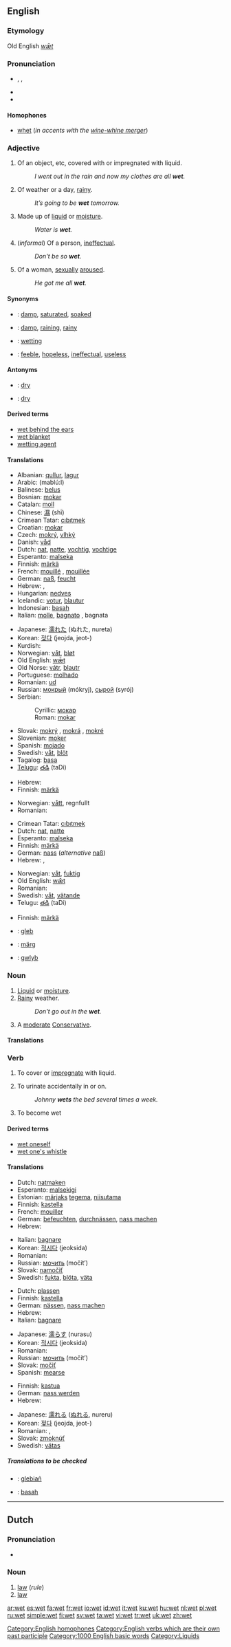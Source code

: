 ==English==

===Etymology===
Old English ''[[wæt|wǣt]]''

===Pronunciation===
*{{enPR|wĕt}}, {{IPA|/wɛt/}}, {{SAMPA|/wEt/}}
*{{audio|en-us-wet.ogg|Audio (US)}}
*{{rhymes|ɛt}}

====Homophones====
* [[whet]] (''in accents with the [[wine-whine merger]]'')

===Adjective===
{{en-adj|wett|er}}

# Of an object, etc, covered with or impregnated with liquid.
#: ''I went out in the rain and now my clothes are all '''wet'''.''
# Of weather or a day, [[rainy]].
#: ''It’s going to be '''wet''' tomorrow.''
# Made up of [[liquid]] or [[moisture]].
#:''Water is '''wet'''.''
# (''informal'') Of a person, [[ineffectual]].
#:''Don't be so '''wet'''.''
# {{slang}} Of a woman, [[sexually]] [[aroused]].
#: ''He got me all '''wet'''.''

====Synonyms====
*{{italbrac|covered with liquid}}: [[damp]], [[saturated]], [[soaked]]
*{{italbrac|of weather or a day}}: [[damp]], [[raining]], [[rainy]]
*{{italbrac|made up of liquid}}: [[wetting]]
*{{italbrac|of a person}}: [[feeble]], [[hopeless]], [[ineffectual]], [[useless]]

====Antonyms====
*{{italbrac|covered with liquid}}: [[dry]]
*{{italbrac|of weather or a day}}: [[dry]]

====Derived terms====
*[[wet behind the ears]]
*[[wet blanket]]
*[[wetting agent]]

====Translations====
{{trans-top|of an object: covered with or impregnated with liquid}}
*Albanian: [[qullur]], [[lagur]]
*Arabic: {{ARchar|[[مبلول]]}} (mablú:l)
*Balinese: [[belus]]
*Bosnian: [[mokar#Bosnian|mokar]] {{m}}
*Catalan: [[moll]]
*Chinese: [[濕]] (shī)
*Crimean Tatar: [[cıbıtmek]]
*Croatian: [[mokar#Croatian|mokar]] {{m}}
*Czech: [[mokrý]], [[vlhký]]
*Danish: [[våd]]
*Dutch: [[nat]], [[natte]], [[vochtig]], [[vochtige]]
*Esperanto: [[malseka]]
*Finnish: [[märkä]]
*French: [[mouillé]] {{m}}, [[mouillée]] {{f}}
*German: [[naß]], [[feucht]]
*Hebrew: {{he-translation|רטוב|ratóv/ratúv}} {{m}}, {{he-translation|רטובה|retuvá}} {{f}}
*Hungarian: [[nedves]]
*Icelandic: [[votur]], [[blautur]]
*Indonesian: [[basah]]
*Italian: [[molle]], [[bagnato]] {{m}}, bagnata {{f}}
{{trans-mid}}
*Japanese: [[濡れた]] (ぬれた, nureta)
*Korean: [[젖다]] (jeojda, jeot-)
*Kurdish: {{KUchar|[[ته‌ڕ]]}}
*Norwegian: [[våt]], [[bløt]]
*Old English: [[wæt|wǣt]]
*Old Norse: [[vátr]], [[blautr]]
*Portuguese: [[molhado]]
*Romanian: [[ud]]
*Russian: [[мокрый]] (mókryj), [[сырой]] (syrój)
*Serbian:
*:Cyrillic: [[мокар#Serbian|мокар]] {{m}}
*:Roman: [[mokar#Serbian|mokar]] {{m}}
*Slovak: [[mokrý]] {{m}}, [[mokrá]] {{f}}, [[mokré]] {{n}}
*Slovenian: [[moker]]
*Spanish: [[mojado]]
*Swedish: [[våt]], [[blöt]]
*Tagalog: [[basa]]
*[[Telugu]]: [[తడి]] (taDi)
{{trans-bottom}}

{{trans-top|of weather: rainy (See [[rainy]])}}
*Hebrew: {{he-translation|רטוב|ratóv/ratúv}} {{m}}
*Finnish: [[märkä]]
{{trans-mid}}
*Norwegian: [[vått]], regnfullt
*Romanian: {{trad|ro|ploios}}
{{trans-bottom}}

{{trans-top|made of liquid or moisture}}
*Crimean Tatar: [[cıbıtmek]]
*Dutch: [[nat]], [[natte]]
*Esperanto: [[malseka]]
*Finnish: [[märkä]]
*German: [[nass]] (''alternative'' [[naß]])
*Hebrew: {{he-translation|רטוב|ratóv/ratúv}} {{m}}, {{he-translation|רטובה|retuvá}} {{f}}
{{trans-mid}}
*Norwegian: [[våt]], [[fuktig]]
*Old English: [[wæt|wǣt]]
*Romanian: {{trad|ro|ud}}
*Swedish: [[våt]], [[vätande]]
*Telugu: [[తడి]] (taDi)
{{trans-bottom}}

<!--Note: put INFORMAL or SLANG translations in this table-->
{{trans-top|of a person: ineffectual}}
{{trans-mid}}
{{trans-bottom}}

<!--Note: put INFORMAL or SLANG translations in this table-->
{{trans-top|of a woman: sexually aroused}}
*Finnish: [[märkä]]
{{trans-mid}}
{{trans-bottom}}

<!--Remove this section once all of the translations below have been moved into the tables above.-->
{{checktrans}}
{{trans-top|translations to be checked}}
*{{ttbc|Breton}}: [[gleb]]
*{{ttbc|Estonian}}: [[märg#Estonian|märg]]
*{{ttbc|Welsh}}: [[gwlyb]]
{{trans-bottom}}

===Noun===
{{en-noun}}

# [[liquid|Liquid]] or [[moisture]].
# [[rainy|Rainy]] weather.
#:''Don't go out in the '''wet'''.''
# {{context|UK|pejorative}} A [[moderate]] [[Conservative]].

====Translations====
{{trans-top|pejorative: moderate Conservative}}
{{trans-mid}}
{{trans-bottom}}

===Verb===
{{en-verb|wets|wetting|'''[[wet]]''' or '''[[wetted]]'''}}

# {{transitive}} To cover or [[impregnate]] with liquid.
# {{transitive}} To urinate accidentally in or on.
#: ''Johnny '''wets''' the bed several times a week.''
# {{intransitive}} To become wet

====Derived terms====
*[[wet oneself]]
*[[wet one's whistle]]

====Translations====
{{trans-top|cover or impregnate with liquid}}
*Dutch: [[natmaken]]
*Esperanto: [[malsekigi]]
*Estonian: [[märg#Estonian|märjaks]] [[tegema]], [[niisutama]]
*Finnish: [[kastella]]
*French: [[mouiller]]
*German: [[befeuchten]], [[durchnässen]], [[nass machen]]
*Hebrew: {{he-translation|להרטיב|lehartív}}
{{trans-mid}}
*Italian: [[bagnare]]
*Korean: [[적시다]] (jeoksida)
*Romanian: {{trad|ro|uda}}
*Russian: [[мочить]] (močít’)
*Slovak: [[namočiť]]
*Swedish: [[fukta]], [[blöta]], [[väta]]
{{trans-bottom}}

{{trans-top|urinate accidentally in or on}}
*Dutch: [[plassen]]
*Finnish: [[kastella]]
*German: [[nässen]], [[nass machen]]
*Hebrew: {{he-translation|להרטיב|lehartív}}
*Italian: [[bagnare]]
{{trans-mid}}
*Japanese: [[濡らす]] (nurasu)
*Korean: [[적시다]] (jeoksida)
*Romanian: {{trad|ro|uda}}
*Russian: [[мочить]] (močít’)
*Slovak: [[močiť]]
*Spanish: [[mearse]]
{{trans-bottom}}

{{trans-top|become wet}}
*Finnish: [[kastua]]
*German: [[nass werden]]
*Hebrew: {{he-translation|להירטב|leheratév}}
{{trans-mid}}
*Japanese: [[濡れる]] ([[ぬれる]], nureru)
*Korean: [[젖다]] (jeojda, jeot-)
*Romanian: {{trad|ro|uda}}, {{trad|ro|excita}}
*Slovak: [[zmoknúť]]
*Swedish: [[vätas]]
{{trans-bottom}}

=====Translations to be checked=====
<!--Remove this section once all of the translations below have been moved into the tables above.-->
{{checktrans}}
*{{ttbc|Breton}}: [[glebiañ]]
*{{ttbc|Indonesian}}: [[basah]]

[[Category:English homophones]]
[[Category:English verbs which are their own past participle]]

----

==Dutch==

===Pronunciation===
*{{IPA|/wɛt/}}

===Noun===
{{nl-noun|g=m|wetten|wetje}}

# [[law]] (''rule'')
# [[law]] {{physics}}

[[Category:1000 English basic words]]
[[Category:Liquids]]

[[ar:wet]]
[[es:wet]]
[[fa:wet]]
[[fr:wet]]
[[io:wet]]
[[id:wet]]
[[it:wet]]
[[ku:wet]]
[[hu:wet]]
[[nl:wet]]
[[pl:wet]]
[[ru:wet]]
[[simple:wet]]
[[fi:wet]]
[[sv:wet]]
[[ta:wet]]
[[vi:wet]]
[[tr:wet]]
[[uk:wet]]
[[zh:wet]]